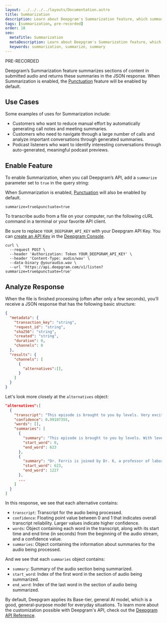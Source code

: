 ```yaml
---
layout: ../../../../layouts/Documentation.astro
title: Summarization
description: Learn about Deepgram's Summarization feature, which summarizes sections of content in submitted audio.
tags: [summarization, pre-recorded]
order: 18
seo:
  metaTitle: Summarization
  metaDescription: Learn about Deepgram's Summarization feature, which summarizes sections of content in submitted audio.
  keywords: summarization, summarize, summary
---
```


<div class="badge">PRE-RECORDED</div>

Deepgram’s Summarization feature summarizes sections of content in submitted audio and returns these summaries in the JSON response.
When Summarization is enabled, the [Punctuation](/documentation/features/punctuate/) feature will be enabled by default.

## Use Cases

Some examples of uses for Summarization include:

- Customers who want to reduce manual effort by automatically generating call notes and meeting summaries.
- Customers who need to navigate through a large number of calls and analyze important conversations through generated summaries.
- Podcast listeners who want to identify interesting conversations through auto-generated, meaningful podcast previews.

## Enable Feature

To enable Summarization, when you call Deepgram’s API, add a `summarize` parameter set to `true` in the query string:

<Alert type="warning">

When Summarization is enabled, [Punctuation](/documentation/features/punctuate/) will also be enabled by default.

</Alert>

`summarize=true&punctuate=true`

To transcribe audio from a file on your computer, run the following cURL command in a terminal or your favorite API client.


<Alert type="info">

Be sure to replace `YOUR_DEEPGRAM_API_KEY` with your Deepgram API Key. You can [create an API Key](/documentation/getting-started/authentication/#create-an-api-key) in the [Deepgram Console](https://console.deepgram.com).

</Alert>

<CodeGroup title="curl">

<CodeBlock label="curl" active>

```curl
curl \
  --request POST \
  --header 'Authorization: Token YOUR_DEEPGRAM_API_KEY' \
  --header 'Content-Type: audio/wav' \
  --data-binary @youraudio.wav \
  --url 'https://api.deepgram.com/v1/listen?summarize=true&punctuate=true'
```

</CodeBlock>

</CodeGroup>

## Analyze Response


When the file is finished processing (often after only a few seconds), you’ll receive a JSON response that has the following basic structure:

```json
{
  "metadata": {
    "transaction_key": "string",
    "request_id": "string",
    "sha256": "string",
    "created": "string",
    "duration": 0,
    "channels": 0
  },
  "results": {
    "channels": [
      {
        "alternatives":[],
      }
    ]
  }
}
```

Let's look more closely at the `alternatives` object:

```json
"alternatives":[
  {
    "transcript": "This episode is brought to you by levels. Very excited about...",
    "confidence": 0.99107355,
    "words": [],
    "summaries": [
      {
        "summary": "This episode is brought to you by levels. With levels you can see how different foods affect your health with real time feedback. The levels app interprets your glucose data and provides a simple score after you eat a meal.",
        "start_word": 0,
        "end_word": 623
      },
      {
        "summary": "Dr. Ferris is joined by Dr. K, a professor of laboratory medicine and pathology at the University of Washington School of Medicine. Matt K is the founding director of the healthy aging and longevity research Institute.",
        "start_word": 623,
        "end_word": 1227
      },
      ...
    ]
  }
]
```

In this response, we see that each alternative contains:

- `transcript`: Transcript for the audio being processed.
- `confidence`: Floating point value between 0 and 1 that indicates overall transcript reliability. Larger values indicate higher confidence.
- `words`: Object containing each word in the transcript, along with its start time and end time (in seconds) from the beginning of the audio stream, and a confidence value.
- `summaries`: Object containing the information about summaries for the audio being processed.

And we see that each `summaries` object contains:

- `summary`: Summary of the audio section being summarized.
- `start_word`: Index of the first word in the section of audio being summarized.
- `end_word`: Index of the last word in the section of audio being summarized.

<Alert type="info">

By default, Deepgram applies its Base-tier, general AI model, which is a good, general-purpose model for everyday situations. To learn more about the customization possible with Deepgram's API, check out the [Deepgram API Reference](/api-reference/).

</Alert>
